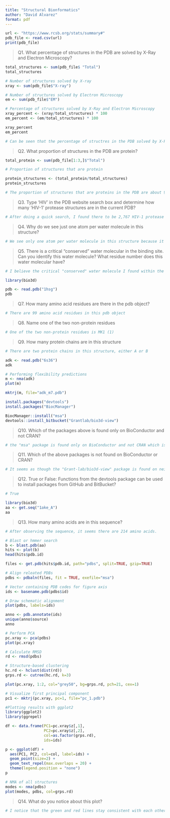 ```yaml
---
title: "Structural Bionformatics"
author: "David Alvarez"
format: pdf
---
```


```r
url <- "https://www.rcsb.org/stats/summary#"
pdb_file <- read.csv(url)
print(pdb_file)
```

> Q1. What percentage of structures in the PDB are solved by X-Ray and Electron Microscopy?

```r
total_structures <- sum(pdb_file$ "Total")
total_structures

# Number of structures solved by X-ray
xray <- sum(pdb_file$"X-ray")

# Number of structures solved by Electron Microscopy
em <- sum(pdb_file$"EM")

# Percentage of structures solved by X-Ray and Electron Microscopy
xray_percent <- (xray/total_structures) * 100
em_percent <- (em/total_structures) * 100

xray_percent
em_percent

# Can be seen that the percentage of structres in the PDB solved by X-Ray and Electron Microscopy are 84.83% and 8.33% respectively.
```

> Q2. What proportion of structures in the PDB are protein?

```r
total_protein <- sum(pdb_file[1:3,]$"Total")

# Proportion of structures that are protein

protein_structures <- (total_protein/total_structures) 
protein_structures

# The proportion of structures that are proteins in the PDB are about 97%
```

> Q3. Type 'HIV' in the PDB website search box and determine how many 'HIV-1' protease structures are in the current PDB?

```r
# After doing a quick search, I found there to be 2,767 HIV-1 protease structures in the current PDB.
```

> Q4. Why do we see just one atom per water molecule in this structure?

```r
# We see only one atom per water molecule in this structure because it is a ball and stick model that is showing the molecule as a whole rather than it's atoms individually.
```

> Q5. There is a critical "conserved" water molecular in the binding site. Can you identify this water molecule? What residue number does this water molecular have?

```r
# I believe the critical "conserved" water molecule I found within the binding site was "HOH313", indicating the 313 water molecule in the structure.
```


```r
library(bio3d)
```

```r
pdb <- read.pdb("1hsg")
pdb
```

> Q7. How many amino acid residues are there in the pdb object?

```r
# There are 99 amino acid residues in this pdb object
```

> Q8. Name one of the two non-protein residues

```r

# One of the two non-protein residues is MK1 (1)
```

> Q9. How many protein chains are in this structure

```r
# There are two protein chains in this structure, either A or B
```

```r
adk <- read.pdb("6s36")
adk
```

```r
# Performing flexibility predictions
m <- nma(adk)
plot(m)
```

```r
mktrj(m, file="adk_m7.pdb")
```


```r
install.packages("devtools")
install.packages("BiocManager")

BiocManager::install("msa")
devtools::install_bitbucket("Grantlab/bio3d-view")
```

> Q10. Which of the packages above is found only on BioConductor and not CRAN?

```r
# the "msa" package is found only on BioConductor and not CRAN which is why we had to provide an extra step for the package.
```

> Q11. Which of the above packages is not found on BioConductor or CRAN?

```r
# It seems as though the "Grant-lab/bio3d-view" package is found on neither which is why we had to install it also from another tool.
```

> Q12. True or False: Functions from the devtools package can be used to install packages from GitHub and BitBucket?

```r
# True
```

```r
library(bio3d)
aa <- get.seq("1ake_A")
aa
```

> Q13. How many amino acids are in this sequence?

```r
# After observing the sequence, it seems there are 214 amino acids.
```

```r
# Blast or hmmer search 
b <- blast.pdb(aa)
hits <- plot(b)
head(hits$pdb.id)
```


```r
files <- get.pdb(hits$pdb.id, path="pdbs", split=TRUE, gzip=TRUE)
```

```r
# Align releated PDBs
pdbs <- pdbaln(files, fit = TRUE, exefile="msa")
```

```r
# Vector containing PDB codes for figure axis
ids <- basename.pdb(pdbs$id)

# Draw schematic alignment
plot(pdbs, labels=ids)
```

```r
anno <- pdb.annotate(ids)
unique(anno$source)
anno
```

```r
# Perform PCA
pc.xray <- pca(pdbs)
plot(pc.xray)
```

```r
# Calculate RMSD
rd <- rmsd(pdbs)

# Structure-based clustering
hc.rd <- hclust(dist(rd))
grps.rd <- cutree(hc.rd, k=3)

plot(pc.xray, 1:2, col="grey50", bg=grps.rd, pch=21, cex=1)
```

```r
# Visualize first principal component
pc1 <- mktrj(pc.xray, pc=1, file="pc_1.pdb")
```

```r
#Plotting results with ggplot2
library(ggplot2)
library(ggrepel)

df <- data.frame(PC1=pc.xray$z[,1], 
                 PC2=pc.xray$z[,2], 
                 col=as.factor(grps.rd),
                 ids=ids)

p <- ggplot(df) + 
  aes(PC1, PC2, col=col, label=ids) +
  geom_point(size=2) +
  geom_text_repel(max.overlaps = 20) +
  theme(legend.position = "none")
p
```

```r
# NMA of all structures
modes <- nma(pdbs)
plot(modes, pdbs, col=grps.rd)
```

> Q14. What do you notice about this plot? 

```r
# I notice that the green and red lines stay consistent with each other throughout the duration of the graph, whereas the black line different in mainly two regions. They seem to differ most around position 50 and around 140 that could show the different regions that are for nucleotide binding.
```

